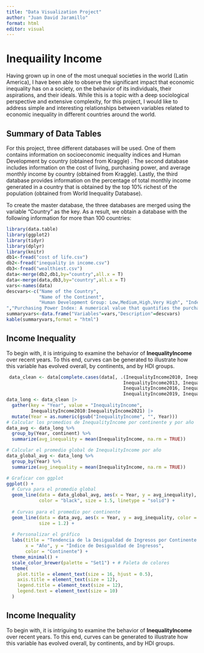 ```yaml
---
title: "Data Visualization Project"
author: "Juan David Jaramillo"
format: html
editor: visual
---
```


# Inequaility Income

Having grown up in one of the most unequal societies in the world (Latin America), I have been able to observe the significant impact that economic inequality has on a society, on the behavior of its individuals, their aspirations, and their ideals. While this is a topic with a deep sociological perspective and extensive complexity, for this project, I would like to address simple and interesting relationships between variables related to economic inequality in different countries around the world.

## Summary of Data Tables

For this project, three different databases will be used. One of them contains information on socioeconomic inequality indices and Human Development by country (obtained from Kraggle) . The second database includes information on the cost of living, purchasing power, and average monthly income by country (obtained from Kraggle). Lastly, the third database provides information on the percentage of total monthly income generated in a country that is obtained by the top 10% richest of the population (obtained from World Inequality Database).

To create the master database, the three databases are merged using the variable "Country" as the key. As a result, we obtain a database with the following information for more than 100 countries:

```r
library(data.table)
library(ggplot2)
library(tidyr)
library(dplyr)
library(knitr)
db1<-fread("cost of life.csv")
db2<-fread("inequality in income.csv")
db3<-fread("wealthiest.csv")
data<-merge(db2,db1,by="country",all.x = T)
data<-merge(data,db3,by="country",all.x = T)
vars<-names(data)
descvars<-c("Name of the Country",
            "Name of the Continent",
            "Human Development Group: Low,Medium,High,Very High", "Index of Inequality Income: Number from 0 to 100","","","","","","","","","","","","","Cost of Life Index:  A numerical value that quantifies the cost of living in each country
","Purchasing Power Index: A numerical value that quantifies the purchasing power of the population in each country","Percentage of the total income of a country which is obtained for the 10% wealthiest")
summaryvars<-data.frame("Variables"=vars,"Description"=descvars)
kable(summaryvars,format = "html")
```

## Income Inequality

To begin with, it is intriguing to examine the behavior of **InequalityIncome** over recent years. To this end, curves can be generated to illustrate how this variable has evolved overall, by continents, and by HDI groups.

```r
 data_clean <- data[complete.cases(data[, .(InequalityIncome2010, InequalityIncome2011, InequalityIncome2012, 
                                           InequalityIncome2013, InequalityIncome2014, InequalityIncome2015,
                                           InequalityIncome2016, InequalityIncome2017, InequalityIncome2018,
                                           InequalityIncome2019, InequalityIncome2020, InequalityIncome2021)]), ]
data_long <- data_clean |> 
  gather(key = "Year", value = "InequalityIncome", 
         InequalityIncome2010:InequalityIncome2021) |> 
  mutate(Year = as.numeric(gsub("InequalityIncome", "", Year)))
# Calcular los promedios de InequalityIncome por continente y por año
data_avg <- data_long %>%
  group_by(Year, continent) %>%
  summarize(avg_inequality = mean(InequalityIncome, na.rm = TRUE))

# Calcular el promedio global de InequalityIncome por año
data_global_avg <- data_long %>%
  group_by(Year) %>%
  summarize(avg_inequality = mean(InequalityIncome, na.rm = TRUE))

# Graficar con ggplot
ggplot() +
  # Curva para el promedio global
  geom_line(data = data_global_avg, aes(x = Year, y = avg_inequality), 
            color = "black", size = 1.5, linetype = "solid") +
  
  # Curvas para el promedio por continente
  geom_line(data = data_avg, aes(x = Year, y = avg_inequality, color = continent), 
            size = 1.2) +
  
  # Personalizar el gráfico
  labs(title = "Tendencia de la Desigualdad de Ingresos por Continente y Promedio Global",
       x = "Año", y = "Índice de Desigualdad de Ingresos",
       color = "Continente") +
  theme_minimal() +
  scale_color_brewer(palette = "Set1") + # Paleta de colores
  theme(
    plot.title = element_text(size = 16, hjust = 0.5),
    axis.title = element_text(size = 12),
    legend.title = element_text(size = 12),
    legend.text = element_text(size = 10)
  )

```



## Income Inequality

To begin with, it is intriguing to examine the behavior of **InequalityIncome** over recent years. To this end, curves can be generated to illustrate how this variable has evolved overall, by continents, and by HDI groups.

```r
 
```
